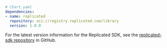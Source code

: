 ```yaml
# Chart.yaml
dependencies:
- name: replicated
  repository: oci://registry.replicated.com/library
  version: 1.0.0
```

For the latest version information for the Replicated SDK, see the [replicated-sdk repository](https://github.com/replicatedhq/replicated-sdk/releases) in GitHub.
